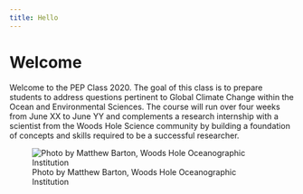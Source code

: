 ```yaml
---
title: Hello
---
```


# Welcome {-}

Welcome to the PEP Class 2020. The goal of this class is to prepare students to address questions pertinent to Global Climate Change within the Ocean and Environmental Sciences. The course will run over four weeks from June XX to June YY and complements a research internship with a scientist from the Woods Hole Science community by building a foundation of concepts and skills required to be a successful researcher.

![Photo by Matthew Barton, Woods Hole Oceanographic Institution](images/woods_hole_village.jpg)